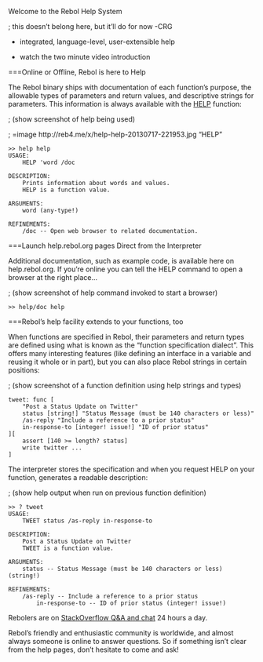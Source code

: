 Welcome to the Rebol Help System

; this doesn't belong here, but it'll do for now -CRG

* integrated, language-level, user-extensible help

* watch the two minute video introduction

===Online or Offline, Rebol is here to Help

The Rebol binary ships with documentation of each function's purpose, the allowable types of parameters and return values, and descriptive strings for parameters.  This information is always available with the [HELP](%/help) function:

;    (show screenshot of help being used)

; =image http://reb4.me/x/help-help-20130717-221953.jpg "HELP"

	>> help help
	USAGE:
		HELP 'word /doc

	DESCRIPTION:
		Prints information about words and values.
		HELP is a function value.

	ARGUMENTS:
		word (any-type!)

	REFINEMENTS:
		/doc -- Open web browser to related documentation.

===Launch help.rebol.org pages Direct from the Interpreter

Additional documentation, such as example code, is available here on help.rebol.org. If you're online you can tell the HELP command to open a browser at the right place...

;    (show screenshot of help command invoked to start a browser)

	>> help/doc help

===Rebol's help facility extends to your functions, too

When functions are specified in Rebol, their parameters and return types are defined using what is known as the "function specification dialect". This offers many interesting features (like defining an interface in a variable and reusing it whole or in part), but you can also place Rebol strings in certain positions:

;    (show screenshot of a function definition using help strings and types)

	tweet: func [
		"Post a Status Update on Twitter"
		status [string!] "Status Message (must be 140 characters or less)"
		/as-reply "Include a reference to a prior status"
		in-response-to [integer! issue!] "ID of prior status"
	][
		assert [140 >= length? status]
		write twitter ...
	]

The interpreter stores the specification and when you request HELP on your function, generates a readable description:

;    (show help output when run on previous function definition)

	>> ? tweet
	USAGE:
		TWEET status /as-reply in-response-to

	DESCRIPTION:
		Post a Status Update on Twitter
		TWEET is a function value.

	ARGUMENTS:
		status -- Status Message (must be 140 characters or less) (string!)

	REFINEMENTS:
		/as-reply -- Include a reference to a prior status
			in-response-to -- ID of prior status (integer! issue!)

Rebolers are on [StackOverflow Q&A and chat](http://rebolsource.net/go/chat-faq) 24 hours a day.

Rebol's friendly and enthusiastic community is worldwide, and almost always someone is online to answer questions.  So if something isn't clear from the help pages, don't hesitate to come and ask!